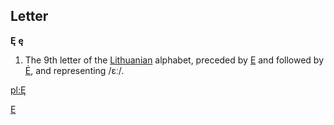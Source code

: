==Letter==
'''Ę''' '''ę'''

#The 9th letter of the [[Lithuanian]] alphabet, preceded by [[E]] and followed by [[Ė]], and representing /ɛː/.
[[Category:Latin letters|E]]

[[pl:Ę]]